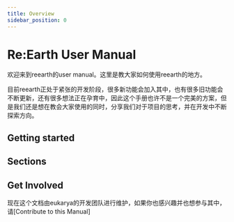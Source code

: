 ```yaml
---
title: Overview
sidebar_position: 0
---
```


# Re:Earth User Manual

欢迎来到reearth的user manual。这里是教大家如何使用reearth的地方。

目前reearth正处于紧张的开发阶段，很多新功能会加入其中，也有很多旧功能会不断更新，还有很多想法正在孕育中，因此这个手册也许不是一个完美的方案，但是我们还是想在教会大家使用的同时，分享我们对于项目的思考，并在开发中不断探索方向。

## Getting started

<div class="margin-vert--lg">
  <Grid>
    <SimpleCard title="Environment setting" link="/user-manual/getting-started/environment-setting/browser-setup"/>
    <SimpleCard title="Making your first project" link="/user-manual/getting-started/making-your-first-project/overview"/>
    <SimpleCard title="Understanding Re:Earth UI" link="/user-manual/getting-started/understanding-reearth-ui/overview"/>
  </Grid>
</div>

## Sections

<div class="margin-vert--lg">
  <Grid>
    <Card title="Project & Workspace" link="/user-manual/project-and-workspace/project/overview" image="./img/workspace-project.png"/>
    <Card title="Scene" link="" image="./img/scene.png"/>
    <Card title="Primitive & Layers" link="" image="./img/layers.png"/>
    <Card title="Infobox" link="" image="./img/infobox.png"/>
    <Card title="Dataset" link="" image="./img/dataset.png"/>
    <Card title="Widget & Align system" link="" image="./img/widget.png"/>
    <Card title="Plugins" link="" image="./img/plugin.png"/>
    <Card title="Publish" link="" image="./img/layers.png"/>
  </Grid>
</div>

## Get Involved

现在这个文档由eukarya的开发团队进行维护，如果你也感兴趣并也想参与其中，请[Contribute to this Manual]


